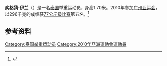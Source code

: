 '''奕格猜·伊兰'''（{{bd|1989年|10月31日|||}}）是一名[[泰国|泰国]]举重运动员，身高1.70米。2010年参加[[广州亚运会|广州亚运会]]，以296千克的成绩获[[2010年亚洲运动会举重比赛_-_男子77公斤级|77公斤级比赛]]第五名。<ref>{{cite web|url=http://www.gz2010.cn/info/CHN_CHN/ZB/ZBB101A_WL@@@@@@@@@@@@@@@CHN_number=282840.html | language=zh-hans | title=奕格猜·伊兰 - 简历  |publisher=2010年广州亚运会官方网站 |accessdate=2011-08-12 }}</ref>
==参考资料==
<references />


[[Category:泰国举重运动员|Category:泰国举重运动员]]
[[Category:2010年亞洲運動會運動員|Category:2010年亞洲運動會運動員]]